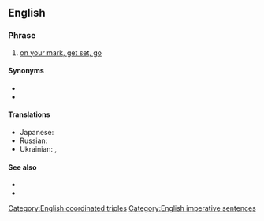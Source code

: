 ==English==

===Phrase===
{{head|en|phrase}}

# {{lb|en|sports}} [[on your mark, get set, go]]

====Synonyms====
* {{l|en|on your mark, get set, go}}
* {{l|en|ready, steady, go}}

====Translations====
{{trans-see|on your mark, get set, go}}
{{trans-top|three-command start for any action or contest}}
* Japanese: {{t|ja|せえの|tr=sēno}}
* Russian: {{t|ru|раз, два, три}}
* Ukrainian: {{t|uk|на старт, увага, руш!}} {{qualifier|official|formal}}, {{t|uk|раз, два, три, почали}}
{{trans-bottom}}

====See also====
* {{l|en|lights, camera, action}}
* {{l|en|ready, aim, fire}}

[[Category:English coordinated triples]]
[[Category:English imperative sentences]]